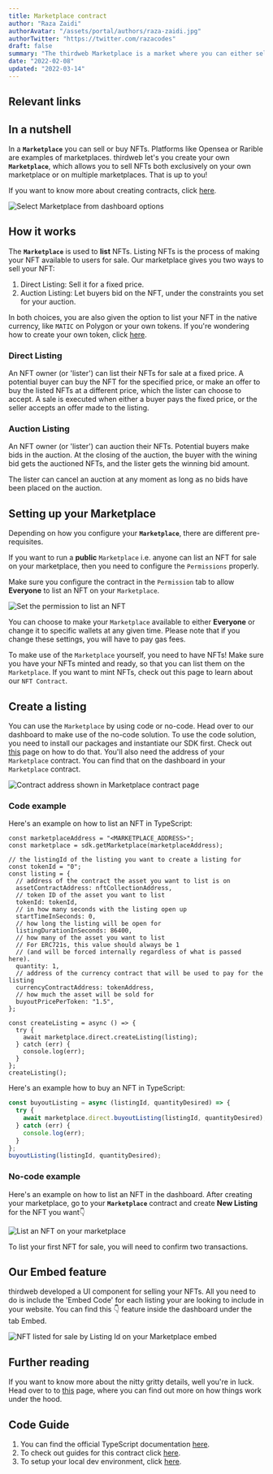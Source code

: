 ```yaml
---
title: Marketplace contract
author: "Raza Zaidi"
authorAvatar: "/assets/portal/authors/raza-zaidi.jpg"
authorTwitter: "https://twitter.com/razacodes"
draft: false
summary: "The thirdweb Marketplace is a market where you can either sell or auction NFTs"
date: "2022-02-08"
updated: "2022-03-14"
---
```


## Relevant links

<SimpleGrid columns="2" gap="5">
  <MdxLinkCard
    title="Guides"
    subtitle="Guides about Marketplace"
    contractType="marketplace"
    type="guide"
  />
  <MdxLinkCard
    title="JavaScript/TypeScript docs"
    subtitle="Learn how to use the Marketplace contract with our SDK"
    contractType="marketplace"
    type="docs"
  />
</SimpleGrid>

## In a nutshell

In a **`Marketplace`** you can sell or buy NFTs. Platforms like Opensea or Rarible are examples of marketplaces. thirdweb let's you create your own **`Marketplace`**, which allows you to sell NFTs both exclusively on your own marketplace or on multiple marketplaces. That is up to you!

If you want to know more about creating contracts, click [here](/contracts).

![Select Marketplace from dashboard options](/assets/portal/contracts/marketplace/select-marketplace-from-dashboard.png)

## How it works

The **`Marketplace`** is used to **list** NFTs. Listing NFTs is the process of making your NFT available to users for sale. Our marketplace gives you two ways to sell your NFT:

1. Direct Listing: Sell it for a fixed price.
2. Auction Listing: Let buyers bid on the NFT, under the constraints you set for your auction.

In both choices, you are also given the option to list your NFT in the native currency, like `MATIC` on Polygon or your own tokens. If you're wondering how to create your own token, click [here](/contracts/token).

### Direct Listing

An NFT owner (or 'lister') can list their NFTs for sale at a fixed price. A potential buyer can buy the NFT for the specified price, or make an offer to buy the listed NFTs at a different price, which the lister can choose to accept. A sale is executed when either a buyer pays the fixed price, or the seller accepts an offer made to the listing.

### Auction Listing

An NFT owner (or 'lister') can auction their NFTs. Potential buyers make bids in the auction. At the closing of the auction, the buyer with the wining bid gets the auctioned NFTs, and the lister gets the winning bid amount.

The lister can cancel an auction at any moment as long as no bids have been placed on the auction.

## Setting up your Marketplace

Depending on how you configure your **`Marketplace`**, there are different pre-requisites.

If you want to run a **public** `Marketplace` i.e. anyone can list an NFT for sale on your marketplace, then you need to configure the `Permissions` properly.

Make sure you configure the contract in the `Permission` tab to allow **Everyone** to list an NFT on your `Marketplace`.

![Set the permission to list an NFT](/assets/portal/contracts/marketplace/permission.png)

You can choose to make your `Marketplace` available to either **Everyone** or change it to specific wallets at any given time. Please note that if you change these settings, you will have to pay gas fees.

To make use of the `Marketplace` yourself, you need to have NFTs! Make sure you have your NFTs minted and ready, so that you can list them on the `Marketplace`. If you want to mint NFTs, check out this page to learn about our `NFT Contract`.

## Create a listing

You can use the `Marketplace` by using code or no-code. Head over to our dashboard to make use of the no-code solution. To use the code solution, you need to install our packages and instantiate our SDK first. Check out [this](/learn-thirdweb/connect-to-blockchain) page on how to do that. You'll also need the address of your `Marketplace` contract. You can find that on the dashboard in your `Marketplace` contract.

![Contract address shown in Marketplace contract page](/assets/portal/contracts/marketplace/marketplace-contract-address.png)

### Code example

Here's an example on how to list an NFT in TypeScript:

```tsx
const marketplaceAddress = "<MARKETPLACE_ADDRESS>";
const marketplace = sdk.getMarketplace(marketplaceAddress);

// the listingId of the listing you want to create a listing for
const tokenId = "0";
const listing = {
  // address of the contract the asset you want to list is on
  assetContractAddress: nftCollectionAddress,
  // token ID of the asset you want to list
  tokenId: tokenId,
  // in how many seconds with the listing open up
  startTimeInSeconds: 0,
  // how long the listing will be open for
  listingDurationInSeconds: 86400,
  // how many of the asset you want to list
  // For ERC721s, this value should always be 1
  // (and will be forced internally regardless of what is passed here).
  quantity: 1,
  // address of the currency contract that will be used to pay for the listing
  currencyContractAddress: tokenAddress,
  // how much the asset will be sold for
  buyoutPricePerToken: "1.5",
};

const createListing = async () => {
  try {
    await marketplace.direct.createListing(listing);
  } catch (err) {
    console.log(err);
  }
};
createListing();
```

Here's an example how to buy an NFT in TypeScript:

```jsx
const buyoutListing = async (listingId, quantityDesired) => {
  try {
    await marketplace.direct.buyoutListing(listingId, quantityDesired);
  } catch (err) {
    console.log(err);
  }
};
buyoutListing(listingId, quantityDesired);
```

### No-code example

Here's an example on how to list an NFT in the dashboard. After creating your marketplace, go to your **`Marketplace`** contract and create **New Listing** for the NFT you want👇

![List an NFT on your marketplace](/assets/portal/contracts/marketplace/create-new-listing.png)

To list your first NFT for sale, you will need to confirm two transactions.

## Our Embed feature

thirdweb developed a UI component for selling your NFTs. All you need to do is include the 'Embed Code' for each listing your are looking to include in your website. You can find this 👇 feature inside the dashboard under the tab Embed.

![NFT listed for sale by Listing Id on your Marketplace embed](/assets/portal/contracts/marketplace/marketplace-for-sale-embed.png)

## Further reading

If you want to know more about the nitty gritty details, well you're in luck. Head over to to [this](https://github.com/thirdweb-dev/contracts/blob/main/contracts/marketplace/marketplace.md) page, where you can find out more on how things work under the hood.

## Code Guide

1. You can find the official TypeScript documentation [here](https://docs.thirdweb.com/typescript/sdk.marketplace).
2. To check out guides for this contract click [here](/guides/marketplace).
3. To setup your local dev environment, click [here](/guides/sdk-guide).

<MdxNavigation>
  <MdxNavigationItem href="/contracts/token" title="Token" />
  <MdxNavigationItem href="/contracts/pack" title="Pack" next />
</MdxNavigation>
